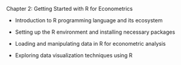 Chapter 2: Getting Started with R for Econometrics

-   Introduction to R programming language and its ecosystem

-   Setting up the R environment and installing necessary packages

-   Loading and manipulating data in R for econometric analysis

-   Exploring data visualization techniques using R
